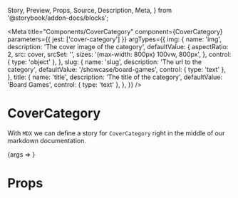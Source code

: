   Story,
  Preview,
  Props,
  Source,
  Description,
  Meta,
} from '@storybook/addon-docs/blocks';

<Meta
  title="Components/CoverCategory"
  component={CoverCategory}
  parameters={{ jest: ['cover-category'] }}
  argTypes={{
    img: {
      name: 'img',
      description: 'The cover image of the category',
      defaultValue: {
        aspectRatio: 2,
        src: cover,
        srcSet: '',
        sizes: '(max-width: 800px) 100vw, 800px',
      },
      control: { type: 'object' },
    },
    slug: {
      name: 'slug',
      description: 'The url to the category',
      defaultValue: '/showcase/board-games',
      control: { type: 'text' },
    },
    title: {
      name: 'title',
      description: 'The title of the category',
      defaultValue: 'Board Games',
      control: { type: 'text' },
    },
  }}
/>

# CoverCategory

With `MDX` we can define a story for `CoverCategory` right in the middle of our
markdown documentation.

<Preview>
  <Story
    name="default"
    args={{
      img: {
        aspectRatio: 2,
        src: cover,
        srcSet: '',
        sizes: '(max-width: 800px) 100vw, 800px',
      },
      slug: `/showcase/board-games`,
      title: `Board Games`,
    }}
  >
    {args => <CoverCategory {...args} />}
  </Story>
</Preview>

# Props

<Props of={CoverCategory} />
